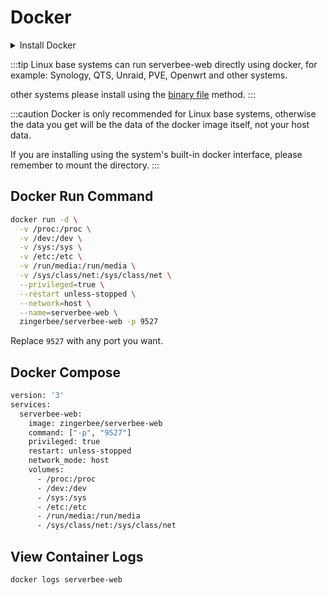 # Docker


<details>
    <summary>Install Docker</summary>
    <CodeBlock>{dockerCMD}</CodeBlock>
</details>

:::tip
Linux base systems can run serverbee-web directly using docker, for example: Synology, QTS, Unraid, PVE, Openwrt and other systems.

other systems please install using the [binary file](/usage/linux) method.
:::

:::caution
Docker is only recommended for Linux base systems, otherwise the data you get will be the data of the docker image itself, not your host data.

If you are installing using the system's built-in docker interface, please remember to mount the directory.
:::

## Docker Run Command

```bash
docker run -d \
  -v /proc:/proc \
  -v /dev:/dev \
  -v /sys:/sys \
  -v /etc:/etc \
  -v /run/media:/run/media \
  -v /sys/class/net:/sys/class/net \
  --privileged=true \
  --restart unless-stopped \
  --network=host \
  --name=serverbee-web \
  zingerbee/serverbee-web -p 9527
```
Replace `9527` with any port you want.

## Docker Compose
```bash
version: '3'
services:
  serverbee-web:
    image: zingerbee/serverbee-web
    command: ["-p", "9527"]
    privileged: true
    restart: unless-stopped
    network_mode: host
    volumes:
      - /proc:/proc
      - /dev:/dev
      - /sys:/sys
      - /etc:/etc
      - /run/media:/run/media
      - /sys/class/net:/sys/class/net
```

## View Container Logs

```bash
docker logs serverbee-web
```
